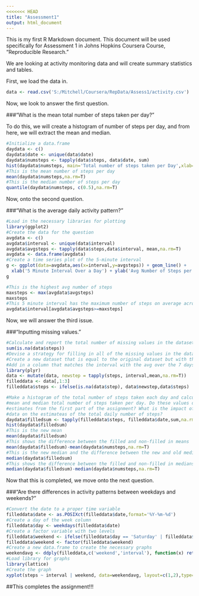 ```yaml
---
<<<<<<< HEAD
title: "Assessment1"
output: html_document
---
```


This is my first R Markdown document. This document will be used specifically for Assessment
1 in Johns Hopkins Coursera Course, "Reproducible Research."

We are looking at activity monitoring data and will create summary statistics and tables.

First, we load the data in.

```r
data <- read.csv('S:/Mitchell/Coursera/RepData/Assess1/activity.csv')
```

Now, we look to answer the first question. 

###"What is the mean total number of steps taken per day?"

To do this, we will create a histogram of number of steps per day, and from here,
we will extract the mean and median.
```r
#Initialize a data.frame
daydata <- c()
daydata$date <- unique(data$date)
daydata$numsteps <- tapply(data$steps, data$date, sum)
hist(daydata$numsteps, main='Total number of steps taken per Day',xlab='Total number of steps')
#This is the mean number of steps per day
mean(daydata$numsteps,na.rm=T)
#This is the median number of steps per day
quantile(daydata$numsteps, c(0.5),na.rm=T)
```

Now, onto the second question. 

###"What is the average daily activity pattern?"

```r
#Load in the necessary libraries for plotting
library(ggplot2)
#Create the data for the question
avgdata <- c()
avgdata$interval <- unique(data$interval)
avgdata$avgsteps <- tapply(data$steps,data$interval, mean,na.rm=T)
avgdata <- data.frame(avgdata)
#Create a time series plot of the 5-minute interval
g <- ggplot(data=avgdata,aes(x=interval,y=avgsteps)) + geom_line() +
  xlab('5 Minute Interval Over a Day') + ylab('Avg Number of Steps per Interval')
g

#This is the highest avg number of steps
maxsteps <- max(avgdata$avgsteps)
maxsteps
#This 5 minute interval has the maximum number of steps on average across all days.
avgdata$interval[avgdata$avgsteps>=maxsteps]
```



Now, we will answer the third issue.

###"Inputting missing values."

```r
#Calculate and report the total number of missing values in the dataset
sum(is.na(data$steps))
#Devise a strategy for filling in all of the missing values in the dataset.
#Create a new dataset that is equal to the original dataset but with the missing data filled in.
#Add in a column that matches the interval with the avg over the 7 days
library(plyr)
data <- mutate(data, newstep = tapply(steps, interval,mean,na.rm=T))
filleddata <- data[,1:3]
filleddata$steps <- ifelse(is.na(data$step), data$newstep,data$steps)

#Make a histogram of the total number of steps taken each day and calculate and report the
#mean and median total number of steps taken per day. Do these values differ from the
#estimates from the first part of the assignment? What is the impact of imputing missing
#data on the estimateas of the total daily number of steps?
daydata$filledsum <- tapply(filleddata$steps, filleddata$date,sum,na.rm=T)
hist(daydata$filledsum)
#This is the new mean
mean(daydata$filledsum)
#This shows the difference between the filled and non-filled in means
mean(daydata$filledsum)-mean(daydata$numsteps,na.rm=T)
#This is the new median and the difference between the new and old median
median(daydata$filledsum)
#This shows the difference between the filled and non-filled in medians
median(daydata$filledsum)-median(daydata$numsteps,na.rm=T)
```

Now that this is completed, we move onto the next question.

###"Are there differences in activity patterns between weekdays and weekends?"

```r
#Convert the date to a proper time variable
filleddata$date <- as.POSIXct(filleddata$date,format='%Y-%m-%d')
#Create a day of the week column
filleddata$day <- weekdays(filleddata$date)
#Create a factor variable with two levels
filleddata$weekend <- ifelse(filleddata$day == 'Saturday' | filleddata$day== 'Sunday','weekend','weekday')
filleddata$weekend <- factor(filleddata$weekend)
#Create a new data.frame to create the necessary graphs
weekendavg <- ddply(filleddata,c('weekend','interval'), function(x) return(c(steps=mean(x$steps))))
#Load library for graphs
library(lattice)
#Create the graph
xyplot(steps ~ interval | weekend, data=weekendavg, layout=c(1,2),type='l')
```

##This completes the assignment!!!

